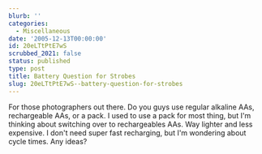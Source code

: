 ```yaml
---
blurb: ''
categories:
  - Miscellaneous
date: '2005-12-13T00:00:00'
id: 20eLTtPtE7wS
scrubbed_2021: false
status: published
type: post
title: Battery Question for Strobes
slug: 20eLTtPtE7wS--battery-question-for-strobes
---
```


For those photographers out there. Do you guys use regular alkaline
AAs, rechargeable AAs, or a pack. I used to use a pack for most
thing, but I'm thinking about switching over to rechargeables AAs.
Way lighter and less expensive. I don't need super fast recharging,
but I'm wondering about cycle times. Any ideas?
